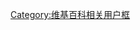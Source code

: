 {{userbox
|border-c=black
|id-c=white
|id=[[File:Flat Screen TV Isometric - Transparency.png|42px]]
|info-c=#000020
|info-fc=#efefef
|info-s=10
|info=這個用戶擁有一台（或多台）'''[[高清電視|<span style="color:white;">'''-{zh-hans:高清;zh-hant:高清;zh-tw:高畫質}-電視機'''</span>]]'''。
}}
<noinclude>
[[Category:维基百科相关用户框]]
</noinclude>